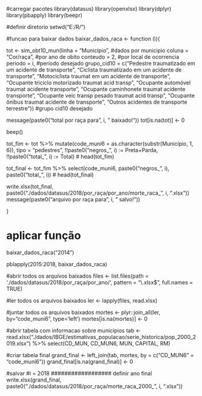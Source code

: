 #carregar pacotes
library(datasus)
library(openxlsx)
library(dplyr)
library(pbapply)
library(beepr)

#definir diretorio
setwd("E:/R/")

#funcao para baixar dados
baixar_dados_raca <- function (i){
  
  tot <- sim_obt10_mun(linha = "Município", #dados por municipio
                       coluna = "Cor/raça", #por ano de obito
                       conteudo = 2, #por local de ocorrencia
                       periodo = i, #periodo desejado
                       grupo_cid10 = c("Pedestre traumatizado em um acidente de transporte",
                                       "Ciclista traumatizado em um acidente de transporte",
                                       "Motociclista traumat em um acidente de transporte",
                                       "Ocupante triciclo motorizado traumat acid transp",
                                       "Ocupante automóvel traumat acidente transporte",
                                       "Ocupante caminhonete traumat acidente transporte",
                                       "Ocupante veíc transp pesado traumat acid transp",
                                       "Ocupante ônibus traumat acidente de transporte",
                                       "Outros acidentes de transporte terrestre")) #grupo cid10 desejado 
  
  message(paste0("total por raça para ", i, " baixado!"))
  tot[is.na(tot)] <- 0
  
  beep()
  
  
  tot_fim <- tot %>% mutate(code_muni6 = as.character(substr(Município, 1, 6)), tipo = "pedestres", 
                            !!paste0("negros_", i) := Preta+Parda, !!paste0("total_", i) := Total)
  # head(tot_fim)
  
  
  tot_final <- tot_fim %>% select(code_muni6, paste0("negros_", i), paste0("total_", i))
  # head(tot_final)
  
  write.xlsx(tot_final, paste0("./dados/datasus/2018/por_raça/por_ano/morte_raca_", i, ".xlsx"))
  message(paste0("arquivo por raça para ", i, " salvo!"))
  
  
}

# aplicar função
baixar_dados_raca("2014")

pblapply(2015:2018, baixar_dados_raca)


#abrir todos os arquivos baixados
files <- list.files(path = './dados/datasus/2018/por_raça/por_ano/',
                    pattern = "\\.xlsx$", full.names = TRUE)

#ler todos os arquivos baixados
ler <- lapply(files, read.xlsx)

#juntar todos os arquivos baixados
mortes <- plyr::join_all(ler, by="code_muni6", type='left')
mortes[is.na(mortes)] <- 0

#abrir tabela com informacao sobre municipios
tab <- read.xlsx("./dados/IBGE/estimativas_populacao/serie_historica/pop_2000_2019.xlsx") %>%
  select(CD_MUN, CD_MUN6, MUN, CAPITAL, RM)

#criar tabela final
grand_final <- left_join(tab, mortes, by = c("CD_MUN6" = "code_muni6"))
grand_final[is.na(grand_final)] <- 0

#salvar
#i = 2018  ################## definir ano final
write.xlsx(grand_final, paste0("./dados/datasus/2018/por_raça/morte_raca_2000_", i, ".xlsx"))
